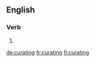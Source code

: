 ==English==

===Verb===
{{head|en|present participle}}

# {{present participle of|curate|lang=en}}

[[de:curating]]
[[fr:curating]]
[[fi:curating]]
